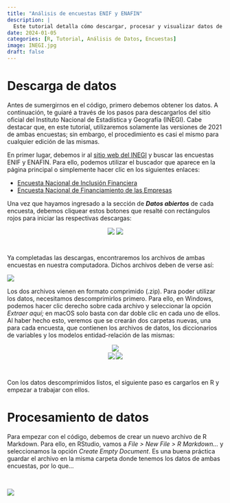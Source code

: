 ```yaml
---
title: "Análisis de encuestas ENIF y ENAFIN"
description: |
  Este tutorial detalla cómo descargar, procesar y visualizar datos de las Encuestas Nacionales de Inclusión Financiera (ENIF) y de Financiamiento de las Empresas (ENAFIN) utilizando R.
date: 2024-01-05
categories: [R, Tutorial, Análisis de Datos, Encuestas]
image: INEGI.jpg
draft: false
---
```


# Descarga de datos

Antes de sumergirnos en el código, primero debemos obtener los datos. A continuación, te guiaré a través de los pasos para descargarlos del sitio oficial del Instituto Nacional de Estadística y Geografía (INEGI). Cabe destacar que, en este tutorial, utilizaremos solamente las versiones de 2021 de ambas encuestas; sin embargo, el procedimiento es casi el mismo para cualquier edición de las mismas.

En primer lugar, debemos ir al [sitio web del INEGI](https://www.inegi.org.mx/) y buscar las encuestas ENIF y ENAFIN. Para ello, podemos utilizar el buscador que aparece en la página principal o simplemente hacer clic en los siguientes enlaces:

* [Encuesta Nacional de Inclusión Financiera](https://www.inegi.org.mx/programas/enif/2021/#datos_abiertos)
* [Encuesta Nacional de Financiamiento de las Empresas](https://www.inegi.org.mx/programas/enafin/2021/#datos_abiertos)

Una vez que hayamos ingresado a la sección de ***Datos abiertos*** de cada encuesta, debemos cliquear estos botones que resalté con rectángulos rojos para iniciar las respectivas descargas:

```{=html}
<div style="display: flex; justify-content: center; align-items: center;">
    <img src="ENIFDescarga.png" style="max-width: 55%; height: auto; margin-right: 2px;">
    <img src="ENAFINDescarga.png" style="max-width: 55%; height: auto; margin-left: 2px;">
</div>
```

<br>

Ya completadas las descargas, encontraremos los archivos de ambas encuestas en nuestra computadora. Dichos archivos deben de verse así:

![](CarpetaDescargas.png)

Los dos archivos vienen en formato comprimido (.zip). Para poder utilizar los datos, necesitamos descomprimirlos primero. Para ello, en Windows, podemos hacer clic derecho sobre cada archivo y seleccionar la opción *Extraer aquí;* en macOS solo basta con dar doble clic en cada uno de ellos. Al haber hecho esto, veremos que se crearán dos carpetas nuevas, una para cada encuesta, que contienen los archivos de datos, los diccionarios de variables y los modelos entidad-relación de las mismas:

```{=html}
<div style="display: flex; justify-content: center; align-items: center; flex-direction: column;">
    <img src="CarpetaDescargas2.png" style="max-width: 59%; height: auto; margin-bottom: 2px;">

    <div style="display: flex; justify-content: center; align-items: center;">
        <img src="CarpetaDescargas3.png" style="max-width: 59%; height: auto; margin-right: 1px;">
        <img src="CarpetaDescargas4.png" style="max-width: 59%; height: auto; margin-left: 1px;">
    </div>
</div>
```

<br>

Con los datos descomprimidos listos, el siguiente paso es cargarlos en R y empezar a trabajar con ellos.

# Procesamiento de datos

Para empezar con el código, debemos de crear un nuevo archivo de R Markdown. Para ello, en RStudio, vamos a *File > New File > R Markdown...* y seleccionamos la opción *Create Empty Document*. Es una buena práctica guardar el archivo en la misma carpeta donde tenemos los datos de ambas encuestas, por lo que...

<br>

![](en-construccion.png)